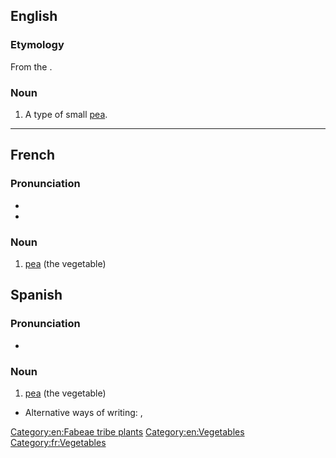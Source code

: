 ==English==

===Etymology===
From the {{etyl|fr|en}}.

===Noun===
{{en-noun|petits pois}}

# A type of small [[pea]].

[[Category:en:Fabeae tribe plants]]
[[Category:en:Vegetables]]

----

==French==

===Pronunciation===
* {{fr-IPA}}
* {{audio|Fr-un petit pois.ogg|Audio|lang=fr}}

===Noun===
{{fr-noun|m|petits pois}}

# [[pea]] (the vegetable)


==Spanish==

===Pronunciation===
* {{fr-IPA}}

===Noun===
{{es-noun|m|petits pois}}

# {{lb|es|Costa Rica|Nicaragua|Panama|Venezuela|}} [[pea]] (the vegetable)
*Alternative ways of writing: {{l|es|petipuás}}, {{l|es|petipuá}}

[[Category:fr:Vegetables]]